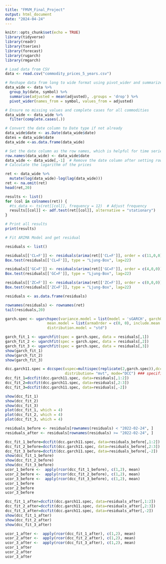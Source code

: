 ```yaml
---
title: "FMVM_Final_Project"
output: html_document
date: "2024-04-24"
---
```


```r
knitr::opts_chunk$set(echo = TRUE)
library(tidyverse) 
library(readr)
library(tseries)
library(forecast)
library(rugarch)
library(rmgarch)


```

```r

# Load data from CSV
data <- read.csv("commodity_prices_5_years.csv")

# Reshape data from long to wide format using pivot_wider and summarize to ensure no duplicate dates
data_wide <- data %>%
  group_by(date, symbol) %>%
  summarise(adjusted = mean(adjusted), .groups = 'drop') %>%
  pivot_wider(names_from = symbol, values_from = adjusted)

# Ensure no missing values and complete cases for all commodities
data_wide <- data_wide %>%
  filter(complete.cases(.))

# Convert the date column to Date type if not already
data_wide$date <- as.Date(data_wide$date)
dates = data_wide$date
data_wide <-as.data.frame(data_wide)

# Set the date column as the row names, which is helpful for time series analysis
row.names(data_wide) <- data_wide$date
data_wide <- data_wide[,-1]  # Remove the date column after setting row names
# Calculate the logarithm of the prices

ret <- data_wide %>%
  mutate(log(data_wide)-log(lag(data_wide)))
ret <- na.omit(ret)
head(ret,20)

```


```r
results <- list()
for (col in colnames(ret)) {
  #ts_data <- ts(ret[[col]], frequency = 12)  # Adjust frequency
  results[[col]] <- adf.test(ret[[col]], alternative = "stationary")
}

# Print all results
print(results)

```

```r
# Fit ARIMA Model and get residual

residuals <- list()

residuals[['CL=F']] <- residuals(arima(ret[['CL=F']], order = c(11,0,0)))
Box.test(residuals[['CL=F']], type = "Ljung-Box", lag=22)

residuals[['GC=F']] <- residuals(arima(ret[['GC=F']], order = c(4,0,0)))
Box.test(residuals[['GC=F']], type = "Ljung-Box", lag=22)

residuals[['ZC=F']] <- residuals(arima(ret[['ZC=F']], order = c(0,0,0)))
Box.test(residuals[['ZC=F']], type = "Ljung-Box", lag=22)

residuals <- as.data.frame(residuals)

rownames(residuals) <- rownames(ret)
tail(residuals,20)

```

```r

garch.spec <- ugarchspec(variance.model = list(model = 'sGARCH', garchOrder = c(1, 1)), 
                   mean.model = list(armaOrder = c(0, 0), include.mean = FALSE),
                   distribution.model = "std")

garch_fit_1 <- ugarchfit(spec = garch.spec, data = residuals[,1])
garch_fit_2 <- ugarchfit(spec = garch.spec, data = residuals[,2])
garch_fit_3 <- ugarchfit(spec = garch.spec, data = residuals[,3])
show(garch_fit_1)
show(garch_fit_2)
show(garch_fit_3)

```

```r

dcc.garch11.spec = dccspec(uspec=multispec(replicate(2,garch.spec)),dccOrder=c(1,1),
                           distribution= "mvt", mode="DCC") ### specification for dcc model
dcc_fit_1=dccfit(dcc.garch11.spec, data=residuals[,1:2])
dcc_fit_2=dccfit(dcc.garch11.spec, data=residuals[,2:3])
dcc_fit_3=dccfit(dcc.garch11.spec, data=residuals[,-2])

```


```r
show(dcc_fit_1)
show(dcc_fit_2)
show(dcc_fit_3)
plot(dcc_fit_1, which = 4) 
plot(dcc_fit_2, which = 4) 
plot(dcc_fit_3, which = 4) 
```

```r
residuals_before <- residuals[rownames(residuals) < "2022-02-24", ]
residuals_after <- residuals[rownames(residuals) >= "2022-02-24", ]

dcc_fit_1_before=dccfit(dcc.garch11.spec, data=residuals_before[,1:2])
dcc_fit_2_before=dccfit(dcc.garch11.spec, data=residuals_before[,2:3])
dcc_fit_3_before=dccfit(dcc.garch11.spec, data=residuals_before[,-2])
show(dcc_fit_1_before)
show(dcc_fit_2_before)
show(dcc_fit_3_before)
ucor_1_before <-  apply(rcor(dcc_fit_1_before), c(1,2), mean)
ucor_2_before <-  apply(rcor(dcc_fit_2_before), c(1,2), mean)
ucor_3_before <-  apply(rcor(dcc_fit_3_before), c(1,2), mean)
ucor_1_before
ucor_2_before
ucor_3_before
```

```r

dcc_fit_1_after=dccfit(dcc.garch11.spec, data=residuals_after[,1:2])
dcc_fit_2_after=dccfit(dcc.garch11.spec, data=residuals_after[,2:3])
dcc_fit_3_after=dccfit(dcc.garch11.spec, data=residuals_after[,-2])
show(dcc_fit_1_after)
show(dcc_fit_2_after)
show(dcc_fit_3_after)

ucor_1_after <-  apply(rcor(dcc_fit_1_after), c(1,2), mean)
ucor_2_after <-  apply(rcor(dcc_fit_2_after), c(1,2), mean)
ucor_3_after <-  apply(rcor(dcc_fit_3_after), c(1,2), mean)
ucor_1_after
ucor_2_after
ucor_3_after
```
